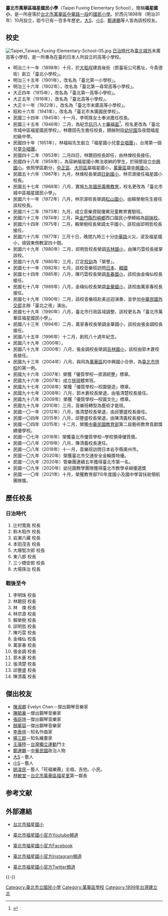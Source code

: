 {{Infobox School
|name           =臺北市萬華區福星國民小學
| image = [[File:台北市萬華區福星國民小學.jpg|300px]]
| caption  = 福星國小校門口
|established    =西元1898年10月
|type           =[[臺北市|臺北市]]市立[[國民小學|國民小學]]
|affiliation    =
|district       =[[台北市|台北市]][[萬華區|萬華區]]
|principal      =陳清義
|free_label2    =校別
|free_text2     =[[男女合校|男女合校]]
|sports=排球<br>田徑
|location       ={{flagicon|TWN}}[[台北市|台北市]][[萬華區|萬華區]][[中華路_(臺北市)|中華路一段]]66號
|information    =
|tel            = {{tel|886|2|2314-4668}}
|website        = [http://www.fhps.tp.edu.tw/ www.fhps.tp.edu.tw]
| footnotes ={{maplink
|text = [[臺北市萬華區福星國民小學|臺北市萬華區福星國民小學]]地理位置
|frame = yes
|zoom = 10
|type = point
|coord = {{Coord|25.0464948|N|121.5091753|E}}
|title = [[臺北市萬華區福星國民小學|臺北市萬華區福星國民小學]]
|description = 簡稱福星國小，位於臺北市萬華區的一所公立國中。
|type2 =shape
|plain = yes
}}
}}
'''臺北市萬華區福星國民小學'''（Taipei Fuxing Elementary School），簡稱'''福星國小'''，是一所座落於[[台北市|台北市]][[萬華區|萬華區]][[中華路|中華路一段]]的[[國民小學|國民小學]]。於西元1898年（明治31年）10月設立，距今已有一百多年歷史。[[徐熙媛|大S]]、[[徐熙娣|小S]]、[[鄭運鵬|鄭運鵬]]等人皆為該校校友。

== 校史 ==
[[File:Taipei_Taiwan_Fuxing-Elementary-School-05.jpg|thumb]]
[[台灣日治時期|日治時代]]為[[臺北|臺北]][[城外|城外]]末廣高等小學校，是一所專為在臺的日本人所設立的高等小學校。
*明治三十一年（1898年）十月，於[[大稻埕|大稻埕]]建昌後街（原臺坂公司舊址，今貴德街）創立「臺北小學校」。
*明治三十五年（1901年），改名為「臺北第一小學校」。
*明治三十六年（1902年），改名為「臺北第一尋常高等小學校」。
*大正四年（1915年），改名為「臺北第一高等小學校」。
*大正五年（1916年），改名為「臺北高等小學校」。
*大正十一年（1922年），改名為「臺北市末廣高等小學校」。
*昭和十六年（1941年），改名為「臺北市末廣國民學校」。
*民國三十四年（1945年）十一月，李明珠女士奉派擔任校長。
*民國三十五年（1946年）二月，為紀念[[抗日|抗日]]人士[[羅福星|羅福星]]<ref>{{Cite web |url=http://www.fhps.tp.edu.tw/editor_model/u_editor_v1.asp?id=%7B355D6BF1-5A00-4105-922B-8A0AED8B4B64%7D |title=臺北市福星國民小學學校介紹 |accessdate=2020-09-17 |archive-date=2019-06-03 |archive-url=https://web.archive.org/web/20190603143925/http://www.fhps.tp.edu.tw/editor_model/u_editor_v1.asp?id=%7B355D6BF1-5A00-4105-922B-8A0AED8B4B64%7D |dead-url=no }}</ref>，校名更改為「臺北市城中區福星國民學校」，林聰田先生擔任校長，開辦附設[[幼兒園|幼兒園]]及夜間福星初級中學。 
*民國四十年（1951年），林福裕先生創立「福星國小兒童[[合唱團|合唱團]]」，台灣第一個兒童[[合唱團|合唱團]]。
*民國四十二年（1953年）二月四日，林聰田校長卸任，由林煉校長接任。
*民國四十八年（1959年），為容納福星國小無法收納的學生，於隔壁設立[[中興國小|中興國小]]。依照學區劃分，[[台北市中正區|中正區]]、[[台北市大同區|大同區]]屬福星國小，[[台北市萬華區|萬華區]]屬[[中興國小|中興國小]]。
*民國五十六年（1967年）九月，林煉校長榮調[[臺北市大同區日新國民小學|日新國小]]，林宗源接任福星國小校長。
*民國五十七年（1968年）八月，實施[[九年國民義務教育|九年國民義務教育]]，校名更改為「臺北市城中區福星國民小學」。
*民國六十一年（1972年）八月，林宗源校長榮調[[臺北市松山區松山國民小學|松山國小]]，由賴榮樹先生接任該校校長。
*民國六十二年（1973年）九月，成立音樂資賦優異兒童教育實驗班。
*民國六十三年（1974年）三月，與[[金門縣|金門縣]][[烈嶼鄉|烈嶼鄉]]西口國民小學締結為[[姐妹校|姐妹校]]。
*民國六十四年（1975年）二月，賴榮樹校長榮調太平國小，該校由邱明哲校長接任。
*民國六十六年（1977年）三月十日，晚間九時三十分[[台北市萬華區中華路|中華路]]火災，波及福星國小，燒毀東側教室四十間。
*民國六十九年（1980年）二月，邱明哲校長榮調[[臺北市中山區吉林國民小學|吉林國小]]，由陳巧雲校長接掌該校。
*民國六十九年（1980年）三月，訂定[[校訓|校訓]]為「榮譽」。
*民國七十一年（1982年）七月，該校音樂班訪問[[日本|日本]]、[[韓國|韓國]]
*民國七十四年（1985年）八月，陳巧雲校長榮調[[長春國小|長春國小]]，該校由金梅仙校長接任。
*民國七十八年（1989年）八月，金梅仙校長榮調[[臺北市大安區金華國民小學|金華國小]]，該校由萬家春校長接任。
*民國七十九年（1990年）二月，該校音樂班赴美巡迴演奏，並參加[[中華民國外交部|中華民國外交部]]主辦「臺北之夜」演出。
*民國七十九年（1990年）八月，臺北市行政區域調整，該校更名為「臺北市萬華區福星國民小學」。 
*民國八十三年（1994年）二月，萬家春校長榮調金華國小，該校由張金調校長接任。
*民國八十五年（1996年）十二月，創校八十週年紀念。
*民國八十九年（2000年），{{Fact|中央印製廠發行千元新鈔，票面上的小學生皆為該校學生。|time=2013-03-09T00:24:46+00:00}}
*民國八十九年（2000年）八月，張金調校長榮調[[台北市中山區吉林國民小學|吉林國小]]，該校由郭木蒼校長接任。
*民國九十三年（2004年）八月，與同為[[台北市萬華區|萬華區]]的中興國小合併，為[[臺北市|臺北市]][[併校|併校]]的第一例。
*民國九十六年（2007年）榮獲「優質學校—資源統整」標章。
*民國九十六年（2007年）成立[[排球|排球]]體育班。
*民國九十七年（2008年）榮獲「優質學校—校園營造」標章。
*民國九十七年（2008年）八月，郭木蒼校長榮退，由張清楚校長接任。
*民國九十八年（2009年）榮獲「優質學校—校園文化」標章。
*民國九十九年（2010年）三月，音樂班轉型為藝術才能班。
*民國一〇一年（2012年）八月，張清楚校長榮退，由邱豐盛校長接任。
*民國一〇四年（2015年）八月，邱豐盛校長榮退，由陳清義校長接任。
*民國一〇四年（2015年）十二月，榮獲[[中華民國教育部|中華民國教育部]]第二屆藝術教育貢獻獎績優學校。
*民國一〇七年（2018年）榮獲臺北市優質學校─學校領導優質獎。
*民國一〇八年（2019年）八月，陳清義校長連任。
*民國一〇八年（2019年）十一月，音樂班訪問日本岩手縣奧州市。
*民國一〇九年（2020年）榮獲臺北市交通安全金輪獎特優。
*民國一〇九年（2020年）管樂團連續五年獲得臺北市第一名。
*民國一〇九年（2020年）幼兒園教學團隊獲得臺北市教學卓越優選獎
*民國一一〇年（2021年）十月，榮獲教育部110年度國小及國中學習扶助領航團隊獎。

== 歷任校長 ==
=== 日治時代 ===

# 辻村寬堯 校長
# 鈴木稻作 校長
# 岩瀨六藏 校長
# 本田茂吉 校長
# 大塚堅次郎 校長
# 東八郎 校長
# 三ツ橋安郎 校長
# 大場孫治 校長

=== 戰後至今 ===
# 李明珠 校長
# 林聰田 校長
# 林　煉 校長
# 林宗源 校長
# 賴榮樹 校長
# 邱明哲 校長
# 陳巧雲 校長
# 金梅仙 校長
# 萬家春 校長
# 張金調 校長
# 郭木蒼 校長
# 張清楚 校長
# 邱豐盛 校長
# 陳清義 校長

== 傑出校友 ==
*[[陳淑卿|陳淑卿]] Evelyn Chen－傑出鋼琴音樂家
*[[陳毓襄|陳毓襄]]－傑出鋼琴音樂家
*[[張庭瑄|張庭瑄]]－傑出鋼琴音樂家
*[[顏華容|顏華容]]－傑出鋼琴音樂家
*[[李泰祥|李泰祥]]－知名作曲家
*[[楊三郎_(畫家)|楊三郎]]－知名繪畫家           
*[[王康陸|王康陸]]－[[台灣|台灣]][[獨立運動|獨立運動]]鬥士
*[[鄭運鵬|鄭運鵬]]－[[中華民國|中華民國]]政治人物
*[[徐熙媛|大S]]－藝人
*[[徐熙娣|小S]]－藝人
*[[姚浚民|姚浚民]]－藝人「旺福樂團」主唱、吉他。小民。
*[[林敏堂|林敏堂]]－[[台北市|台北市]][[萬華區|萬華區]][[福星里|福星里]]第一鄰長

== 参考文献 ==
{{Reflist}}

== 外部連結 ==
{{commonscat|Fuxing Elementary School, Taipei}}
* [https://www.fhps.tp.edu.tw/ 台北市福星國小] {{Wayback|url=https://www.fhps.tp.edu.tw/ |date=20200813055411 }}
{{commonscat|Fuxing Elementary School, Taipei}}
* [https://www.youtube.com/user/fhpsvideo 臺北市福星國小官方Youtube頻道] {{Wayback|url=https://www.youtube.com/user/fhpsvideo |date=20200813055411 }}
{{commonscat|Fuxing Elementary School, Taipei}}
* [https://zh-tw.facebook.com/taipeifuxing/ 臺北市福星國小官方Facebook] {{Wayback|url=https://zh-tw.facebook.com/taipeifuxing/ |date=20200813055411 }}
{{commonscat|Fuxing Elementary School, Taipei}}
* [https://www.instagram.com/real_fuxing/?hl=zh-tw 臺北市福星國小官方Instagram頻道] {{Wayback|url=https://www.instagram.com/real_fuxing/?hl=zh-tw |date=20200813055411 }}
{{commonscat|Fuxing Elementary School, Taipei}}
* [https://twitter.com/real_fuxing 臺北市福星國小官方Twitter頻道] {{Wayback|url=https://twitter.com/real_fuxing |date=20200813055411 }}


{{-}}
{{台北市小學列表}}

[[Category:臺北市立國民小學|Category:臺北市立國民小學]]
[[Category:萬華區學校|Category:萬華區學校]]
[[Category:1899年台灣建立|Category:1899年台灣建立]]
[[Category:台灣冠以人名的教育機構|北]]